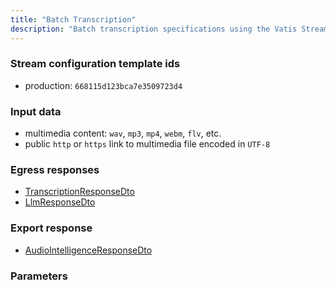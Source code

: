 ```yaml
---
title: "Batch Transcription"
description: "Batch transcription specifications using the Vatis Streams API"
---
```



### <Icon icon="sliders" iconType="light" size="24"/>  Stream configuration template ids
* production: `668115d123bca7e3509723d4`

### <Icon icon="upload" iconType="light" size="24"/>  Input data
* multimedia content: `wav`, `mp3`, `mp4`, `webm`, `flv`, etc.
* public `http` or `https` link to multimedia file encoded in `UTF-8`

### <Icon icon="download" iconType="light" size="24"/>  Egress responses
- [TranscriptionResponseDto](/api-reference/schemas/egress/transcription-response)
- [LlmResponseDto](/api-reference/schemas/egress/llm-response)

### <Icon icon="file-code" iconType="light" size="24"/>  Export response
- [AudioIntelligenceResponseDto](/api-reference/schemas/export/audio-intelligence-response)

### <Icon icon="wrench" iconType="light" size="24"/>  Parameters
<AccordionGroup>
    <Accordion title="Transcription">
        <TranscriptionParameters/>
    </Accordion>
    <Accordion title="Audio Intelligence">
        <AudioIntelligenceParameters/>
    </Accordion>
</AccordionGroup>